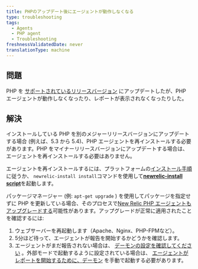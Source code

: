 ```yaml
---
title: PHPのアップデート後にエージェントが動作しなくなる
type: troubleshooting
tags:
  - Agents
  - PHP agent
  - Troubleshooting
freshnessValidatedDate: never
translationType: machine
---
```


## 問題

PHP を [サポートされているリリースバージョン](/docs/agents/php-agent/getting-started/php-agent-compatibility-requirements#php-release) にアップデートしたが、PHP エージェントが動作しなくなったり、レポートが表示されなくなったりした。

## 解決

インストールしている PHP を別のメジャーリリースバージョンにアップデートする場合 (例えば、5.3 から 5.4)、PHP エージェントを再インストールする必要があります。PHP をマイナーリリースバージョンにアップデートする場合は、エージェントを再インストールする必要はありません。

エージェントを再インストールするには、プラットフォームの[インストール手順](/docs/agents/php-agent/installation/php-agent-installation-overview)に従うか、 `newrelic-install install`コマンドを使用して<DNT>**[newrelic-install script](/docs/agents/php-agent/advanced-installation/using-newrelic-install-script)**</DNT>を起動します。

パッケージマネージャー (例: `apt-get upgrade` ) を使用してパッケージを指定せずに PHP を更新している場合、そのプロセスで[New Relic PHP エージェントもアップグレードする](/docs/agents/php-agent/installation/upgrading-php-agent)可能性があります。アップグレードが正常に適用されたことを確認するには:

1. ウェブサーバーを再起動します（Apache、Nginx、PHP-FPMなど）。
2. 5分ほど待って、エージェントが報告を開始するかどうかを確認します。
3. エージェントがまだ報告されない場合は、 [デーモンの設定を確認してください](/docs/agents/php-agent/troubleshooting/verifying-php-daemon) 。外部モードで起動するように設定されている場合は、 [エージェントがレポートを開始するために、デーモン](/docs/agents/php-agent/advanced-installation/starting-php-daemon-advanced#daemon-external) を手動で起動する必要があります。
